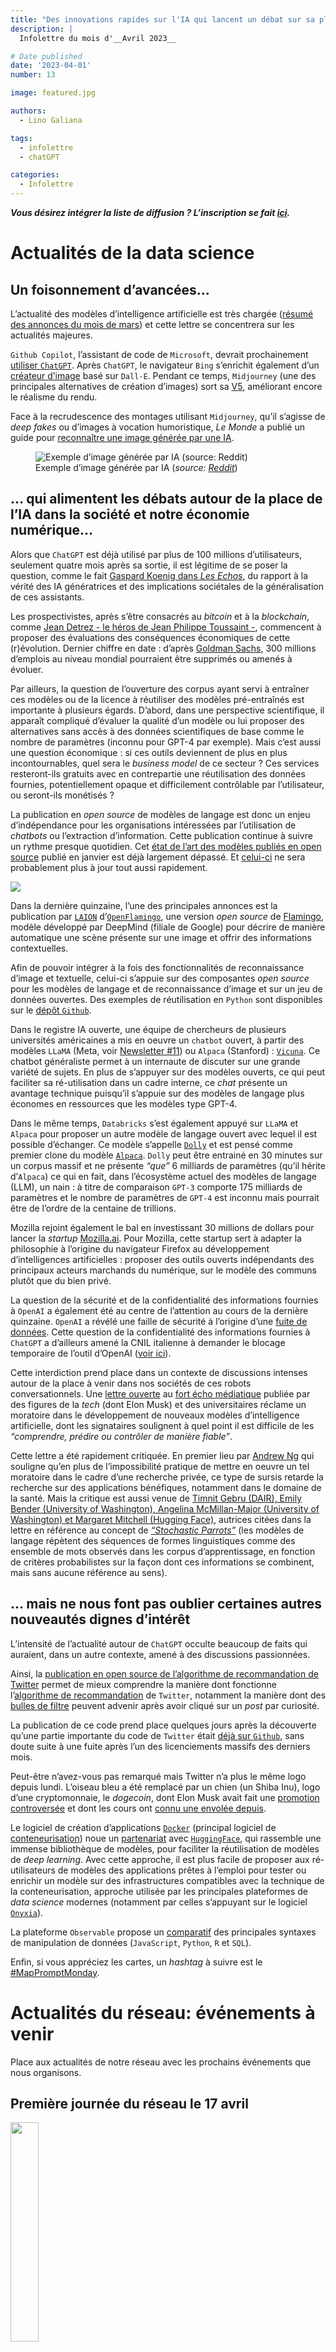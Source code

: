 ```yaml
---
title: "Des innovations rapides sur l'IA qui lancent un débat sur sa place dans la société ; algorithme de recommandation de Twitter"
description: |
  Infolettre du mois d'__Avril 2023__

# Date published
date: '2023-04-01'
number: 13

image: featured.jpg

authors:
  - Lino Galiana

tags:
  - infolettre
  - chatGPT

categories:
  - Infolettre
---
```



:::{.callout-note}

__*Vous désirez intégrer la liste de diffusion ? L'inscription se fait [ici]({{< var signup.form >}}).*__

:::

# Actualités de la data science

## Un foisonnement d'avancées... 

L'actualité des modèles d'intelligence artificielle est très chargée ([résumé des annonces du mois de mars](https://twitter.com/dustinvtran/status/1639159641635717120?t=tUqtzOHFvolL7MJef-M2Cw&s=19)) et cette lettre se concentrera sur les actualités majeures. 

`Github Copilot`, l'assistant de code de `Microsoft`, devrait prochainement [utiliser `ChatGPT`](https://github.blog/2023-03-22-github-copilot-x-the-ai-powered-developer-experience/).
Après `ChatGPT`, le navigateur `Bing` s'enrichit également d'un [créateur d'image](https://www.bing.com/create) basé sur `Dall-E`. 
Pendant ce temps, `Midjourney` (une des principales alternatives de création d'images) sort sa [V5](https://www.lesnumeriques.com/intelligence-artificielle/midjourney-v5-est-disponible-comment-l-utiliser-n208168.html), améliorant encore le réalisme du rendu. 

Face à la recrudescence des montages utilisant `Midjourney`, qu'il s'agisse de _deep fakes_ ou
d'images à vocation humoristique, _Le Monde_ a publié un
guide pour [reconnaître une image générée par une IA](https://www.lemonde.fr/les-decodeurs/article/2023/03/30/comment-reconnaitre-une-image-generee-par-midjourney_6167525_4355770.html#xtor=AL-32280270-%5Bdefault%5D-%5Bios%5D).

![Exemple d'image générée par IA (_source: [Reddit](https://www.reddit.com/r/midjourney/comments/1221l3j/pope_francis_goes_to_space/)_)](https://preview.redd.it/pope-francis-goes-to-space-v0-7e9161rhoypa1.png?width=640&crop=smart&auto=webp&s=75d424b86993ca3b081e4182e774b51b4b6d3bce)


## ... qui alimentent les débats autour de la place de l'IA dans la société et notre économie numérique...

Alors que `ChatGPT` est déjà utilisé par plus de 100 millions d'utilisateurs, seulement quatre mois après sa sortie, il est légitime de se poser la question, comme le fait [Gaspard Koenig dans _Les Echos_](https://www.linkedin.com/posts/gaspard-koenig-36b49647_je-persiste-et-signe-in-les-echos-du-jour-activity-7049265627668078592-Nzm5?utm_source=share&utm_medium=member_desktop), du rapport à la vérité des IA génératrices et des implications sociétales de la généralisation de ces assistants.

Les prospectivistes, après s'être consacrés au _bitcoin_ et à la _blockchain_, comme [Jean Detrez - le héros de Jean Philippe Toussaint -](http://www.leseditionsdeminuit.fr/livre-La_Cl%C3%A9_USB-3304-1-1-0-1.html), commencent à proposer des évaluations des conséquences économiques de cette (r)évolution. Dernier chiffre en date : d'après [Goldman Sachs](https://www.forbes.com/sites/jackkelly/2023/03/31/goldman-sachs-predicts-300-million-jobs-will-be-lost-or-degraded-by-artificial-intelligence/), 300 millions d'emplois au niveau mondial pourraient être supprimés ou amenés à évoluer.

Par ailleurs, la question de l'ouverture des corpus ayant servi à entraîner ces modèles ou de la licence à réutiliser des modèles pré-entraînés est importante à plusieurs égards. D'abord, dans une perspective scientifique, il apparaît compliqué d'évaluer la qualité d'un modèle ou lui proposer des alternatives sans accès à des données scientifiques de base comme le nombre de paramètres (inconnu pour GPT-4 par exemple). Mais c'est aussi une question économique : si ces outils deviennent de plus en plus incontournables, quel sera le _business model_ de ce secteur ? Ces services resteront-ils gratuits avec en contrepartie une réutilisation des données fournies, potentiellement opaque et difficilement contrôlable par l'utilisateur, ou seront-ils monétisés ? 

La publication en _open source_ de modèles de langage est donc un enjeu d'indépendance pour les organisations intéressées par l'utilisation de _chatbots_ ou l'extraction d'information. Cette publication continue à suivre un rythme presque quotidien. Cet [état de l'art des modèles publiés en open source](https://arxiv.org/pdf/2301.04655.pdf) publié en janvier est déjà largement dépassé. Et [celui-ci](https://arxiv.org/pdf/2303.18223.pdf) ne sera probablement plus à jour tout aussi rapidement.

![](featured.jpg){fig-align="center"} 

Dans la dernière quinzaine, l'une des principales annonces est la publication par [`LAION`](https://laion.ai/blog/)
d'[`OpenFlamingo`](https://laion.ai/blog/open-flamingo/), une version _open source_
de [Flamingo](https://www.deepmind.com/blog/tackling-multiple-tasks-with-a-single-visual-language-model),
modèle développé par DeepMind (filiale de Google) pour décrire de manière automatique une scène présente sur une image et offrir des informations contextuelles.

Afin de pouvoir intégrer à la fois des fonctionnalités de reconnaissance d'image et textuelle, 
celui-ci s'appuie sur des composantes _open source_ pour les modèles de langage et 
de reconnaissance d'image et sur un jeu de données ouvertes. Des exemples de réutilisation
en `Python` sont disponibles sur le [dépôt `Github`](https://github.com/mlfoundations/open_flamingo).

Dans le registre IA ouverte, une équipe de chercheurs de plusieurs universités américaines a
mis en oeuvre un `chatbot` ouvert, à partir des modèles `LLaMA` (Meta, voir [Newsletter #11](../infolettre_11/index.qmd))
ou `Alpaca` (Stanford) : [`Vicuna`](https://vicuna.lmsys.org/).
Ce chatbot généraliste permet à un internaute de discuter sur une grande variété de sujets. 
En plus de s'appuyer sur des modèles ouverts, ce qui peut faciliter sa ré-utilisation dans
un cadre interne,
ce _chat_ présente un avantage technique
puisqu'il s'appuie sur des modèles de langage plus économes en ressources que les modèles type GPT-4. 

Dans le même temps, `Databricks` s'est également 
appuyé sur `LLaMA` et `Alpaca` pour proposer 
un autre modèle de langage ouvert avec lequel il est possible 
d'échanger. Ce modèle s'appelle [`Dolly`](https://www.databricks.com/blog/2023/03/24/hello-dolly-democratizing-magic-chatgpt-open-models.html) et est pensé comme premier clone du modèle [`Alpaca`](https://github.com/tatsu-lab/stanford_alpaca).
`Dolly` peut être entrainé en 30 minutes sur un corpus massif et 
ne présente _"que"_ 6 milliards de paramètres (qu'il hérite d'`Alpaca`)
ce qui en fait, dans l'écosystème actuel des modèles de langage (LLM), un nain : à titre de comparaison `GPT-3` comporte 175 milliards de paramètres et
le nombre de paramètres de `GPT-4` est inconnu mais pourrait être de l'ordre de la centaine de trillions. 

Mozilla rejoint également le bal en investissant 30 millions de dollars pour lancer la _startup_ [Mozilla.ai](https://blog.mozilla.org/en/mozilla/introducing-mozilla-ai-investing-in-trustworthy-ai/). Pour Mozilla, cette startup sert à adapter la philosophie à l'origine du navigateur Firefox au développement d'intelligences artificielles : proposer des outils ouverts indépendants des principaux acteurs marchands du numérique, sur le modèle des communs plutôt que du bien privé. 




La question de la sécurité et de la confidentialité des informations
fournies à `OpenAI` a également été au centre de l'attention au cours
de la dernière quinzaine. `OpenAI` a
révélé une faille de sécurité à l'origine d'une [fuite de données](https://twitter.com/OpenAI/status/1639297361729191936?t=j1gdTehqAT8OraZRC34iqg&s=19). 
Cette question de la confidentialité des informations fournies à `ChatGPT` 
a d'ailleurs amené la CNIL italienne à demander le blocage
temporaire de l'outil d'OpenAI ([voir ici](https://www.lefigaro.fr/secteur/high-tech/rgpd-la-cnil-italienne-bloque-temporairement-l-acces-au-robot-conversationnel-chatgpt-20230331)).

Cette interdiction prend place dans un contexte de discussions intenses autour de la place
à venir dans nos sociétés de ces robots conversationnels.
Une [lettre ouverte](https://futureoflife.org/open-letter/pause-giant-ai-experiments/) au [fort écho médiatique](https://www.lemonde.fr/economie/article/2023/03/29/elon-musk-et-des-centaines-d-experts-reclament-une-pause-dans-le-developpement-de-l-ia_6167461_3234.html#xtor=AL-32280270-%5Bdefault%5D-%5Bios%5D) publiée par 
des figures de la _tech_ (dont Elon Musk) et des universitaires réclame 
un moratoire dans le développement de nouveaux modèles d'intelligence
artificielle, dont les signataires soulignent à quel point il est difficile de les _"comprendre, prédire ou contrôler de manière fiable"_.

Cette lettre a été rapidement critiquée. 
En premier lieu par [Andrew Ng](https://twitter.com/AndrewYNg/status/1641121451611947009?t=VyRYGWCjBeOxFOr0-bIJcQ&s=19) qui souligne qu'en plus de l'impossibilité pratique de mettre en oeuvre un tel moratoire dans le cadre d'une recherche privée, ce type de sursis retarde la recherche sur des applications bénéfiques, notamment dans le domaine de la santé.
Mais la critique est aussi venue de [Timnit Gebru (DAIR), Emily Bender (University of Washington), Angelina McMillan-Major (University of Washington) et Margaret Mitchell (Hugging Face)](https://www.dair-institute.org/blog/letter-statement-March2023), autrices citées dans la lettre en référence au concept de _["Stochastic Parrots"](https://dl.acm.org/doi/abs/10.1145/3442188.3445922)_ (les modèles de langage répètent des séquences de formes linguistiques comme des ensemble de mots observés dans les corpus d'apprentissage, en fonction de critères probabilistes sur la façon dont ces informations se combinent, mais sans aucune référence au sens). 

## ... mais ne nous font pas oublier certaines autres nouveautés dignes d'intérêt

L'intensité de l'actualité autour de `ChatGPT` occulte beaucoup de
faits qui auraient, dans un autre contexte, amené à 
des discussions passionnées. 

Ainsi, la [publication en open source de l'algorithme de recommandation de Twitter](https://www.lesechos.fr/tech-medias/medias/elon-musk-ouvre-une-partie-de-twitter-en-open-source-les-annonceurs-mefiants-1921111)
permet de mieux comprendre la manière dont
fonctionne l'[algorithme de recommandation](https://www.theverge.com/2023/3/31/23664849/twitter-releases-algorithm-musk-open-source)
de `Twitter`, notamment la manière dont des [bulles de filtre](https://www.cnil.fr/fr/definition/bulle-de-filtre)
peuvent advenir après avoir cliqué sur un _post_ par curiosité. 

La publication de ce code prend place quelques jours après la découverte qu'une 
partie importante du
code de `Twitter` était [déjà sur `Github`](https://www.theverge.com/2023/3/27/23657928/twitter-source-code-leak-github), sans
doute suite à une fuite après l'un des licenciements massifs des derniers mois. 

Peut-être n'avez-vous pas remarqué mais Twitter n'a plus le même logo depuis lundi. L'oiseau bleu a été remplacé par
un chien (un Shiba Inu), logo d'une cryptomonnaie, le _dogecoin_, dont Elon Musk  avait fait une [promotion controversée](https://gizmodo.com/elon-musk-crypto-dogecoin-tesla-1850293273) et
dont les cours ont [connu une envolée depuis](https://techcrunch.com/2023/04/03/twitters-new-dog-icon-is-sending-dogecoin-sigh-to-the-moon/?guccounter=1&guce_referrer=aHR0cHM6Ly90LmNvLw&guce_referrer_sig=AQAAAJNxrMnEUPBmdQSt0itSK2mkXlYk2q2oU6Xlfk4DvUuTbtY0ycbsOICeiE4h9nfrCDw7vMehvG9RnBo3-AtvTmylVThzobsrraE27Rr-5pKjCdFf6fp97WB-dWGKoIxuYhipoFCua_PzoJG8x1PR5STbJqGbZqXhmos0IdWM26Rr).

Le logiciel de création d'applications [`Docker`](https://fr.wikipedia.org/wiki/Docker_(logiciel)) (principal logiciel de [conteneurisation](https://www.redhat.com/fr/topics/cloud-native-apps/what-is-containerization)) noue un [partenariat](https://www.docker.com/blog/docker-and-hugging-face-partner-to-democratize-ai/) avec [`HuggingFace`](https://huggingface.co/), qui rassemble une immense bibliothèque de modèles,  pour faciliter la réutilisation
de modèles de _deep learning_. Avec cette approche, il est plus facile de proposer
aux ré-utilisateurs de modèles
des applications prêtes à l'emploi
pour tester ou enrichir un modèle sur des infrastructures compatibles 
avec la technique de la conteneurisation, approche utilisée
par les principales plateformes de _data science_ modernes (notamment par celles s'appuyant sur le logiciel [`Onyxia`](../../blog/onyxia/index.qmd)).

La plateforme `Observable` propose
un [comparatif](https://observablehq.com/@observablehq/data-wrangling-translations) des principales syntaxes
de manipulation de données (`JavaScript`, `Python`, `R` et `SQL`). 

Enfin, si vous appréciez les cartes, un _hashtag_ à suivre
est le [#MapPromptMonday](https://twitter.com/hashtag/MapPromptMonday).

# Actualités du réseau: événements à venir

Place aux actualités de notre réseau avec les prochains événements
que nous organisons. 

## Première journée du réseau le 17 avril

![](treso.webp){fig-align="center" width=30%}

Nous rappelons la __journée du réseau le 17 avril, en présentiel__ 📅 ([_Newsletter #12_](../infolettre_12/index.qmd)).
Les places en présentiel sont
presque épuisées, ne tardez pas à vous inscrire !
Si vous désirez tout de même suivre les échanges, inscrivez-vous à la retransmission par Zoom. 

## Les masterclass avec `DataScientest` continuent

Nos cycles de _masterclass_ `datascientest` continuent !
Les cycles parallèles NLP et analyse d'image continuent. 

Au programme: 

- Analyse d'image, niveau confirmé (📅 14 avril, 10h-12h )
- NLP, niveau avancé (📅 12 mai, 10h-12h )
- Analyse d'image, niveau avancé (📅 9 juin, 10h-12h )

Inscription [ici](https://framaforms.org/participation-aux-masterclass-datascientest-2e-serie-1680103227) !


# Actualités du réseau: dernières nouveautés

## Replay "Bonnes pratiques pour la mise en production de projets _data science_" (30 mars)

Le replay de la présentation succincte 
du contenu du cours de l'ENSAE ["Bonnes pratiques pour la mise en production de projets _data science_"](https://ensae-reproductibilite.netlify.app/) ayant eu lieu dans le cadre du programme 10% (voir [_Newsletter #12_](../infolettre_12/index.qmd))
est disponible [sur le site du programme 10%](https://bbb-dinum-scalelite.visio.education.fr/playback/presentation/2.3/871ab1ad6290d683201d2996582dffe96174d9a6-1680176731865). 


## Replay de l'événement autour de l'OCRisation avec Christopher Kermorvant (29 mars)

[Christopher Kermorvant](https://www.linkedin.com/in/christopher-kermorvant-87158b2/?originalSubdomain=fr),
chercheur spécialisé en OCRisation et fondateur de [Teklia](https://teklia.com/),
a proposé au réseau une présentation très pédagogique sur l'extraction de texte 
avec des méthodes de _deep learning_.

A partir de l'exemple de recensements de la fin du XIXe siècle, nous avons
ainsi bénéficié d'une excellente introduction à l'histoire des techniques d'OCRisation
et la manière dont aujourd'hui ces modèles fonctionnent en associant reconnaissance d'image
et analyse textuelle. 

Le replay est [ici](../../event/ocrisation-teklia/index.qmd) !


## Replay de la présentation de la documentation collaborative _Carpentries_ (28 mars)

Kate Burnett-Isaacs, de Statistics Canada, nous a présenté
l'initiative Meta Academy / Carpentries permettant de
construire une documentation francophone de référence
sur `R`, `Python` et `Git` à destination des utilisateurs de données.

Le replay est [ici](../../event/presentation-du-projet-meta-academy-carpentries/index.qmd) !
